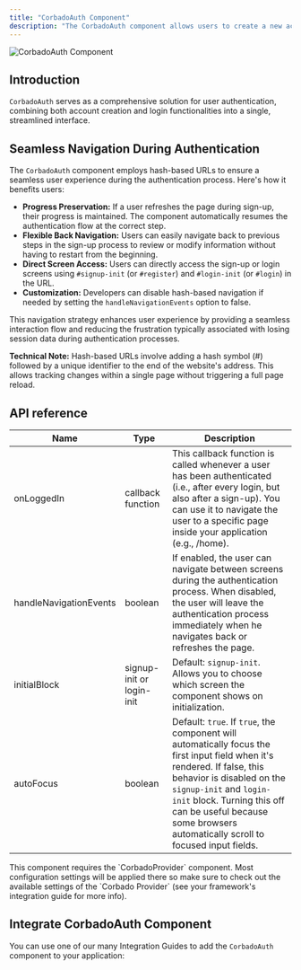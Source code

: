 ```yaml
---
title: "CorbadoAuth Component"
description: "The CorbadoAuth component allows users to create a new account or login."
---
```





![CorbadoAuth Component](/images/frontend-integration/ui-components/corbado-auth/corbadoauth-component-dark.webp)

## Introduction

`CorbadoAuth` serves as a comprehensive solution for user authentication, combining both account creation and login functionalities into a single, streamlined interface.

## Seamless Navigation During Authentication

The `CorbadoAuth` component employs hash-based URLs to ensure a seamless user experience during the authentication process. Here's how it benefits users:

-   **Progress Preservation:** If a user refreshes the page during sign-up, their progress is maintained. The component automatically resumes the authentication flow at the correct step.
-   **Flexible Back Navigation:** Users can easily navigate back to previous steps in the sign-up process to review or modify information without having to restart from the beginning.
-   **Direct Screen Access:** Users can directly access the sign-up or login screens using `#signup-init` (or `#register`) and `#login-init` (or `#login`) in the URL.
-   **Customization:** Developers can disable hash-based navigation if needed by setting the `handleNavigationEvents` option to false.

This navigation strategy enhances user experience by providing a seamless interaction flow and reducing the frustration typically associated with losing session data during authentication processes.

**Technical Note:** Hash-based URLs involve adding a hash symbol (#) followed by a unique identifier to the end of the website's address. This allows tracking changes within a single page without triggering a full page reload.

## API reference

| Name                   | Type                      | Description                                                                                                                                                                                                                                                                                       |
|------------------------|---------------------------|---------------------------------------------------------------------------------------------------------------------------------------------------------------------------------------------------------------------------------------------------------------------------------------------------|
| onLoggedIn             | callback function         | This callback function is called whenever a user has been authenticated (i.e., after every login, but also after a sign-up). You can use it to navigate the user to a specific page inside your application (e.g., /home).                                                                        |
| handleNavigationEvents | boolean                   | If enabled, the user can navigate between screens during the authentication process. When disabled, the user will leave the authentication process immediately when he navigates back or refreshes the page.                                                                                      |
| initialBlock           | signup-init or login-init | Default: `signup-init`. Allows you to choose which screen the component shows on initialization.                                                                                                                                                                                                  |
| autoFocus              | boolean                   | Default: `true`. If `true`, the component will automatically focus the first input field when it\'s rendered. If false, this behavior is disabled on the `signup-init` and `login-init` block. Turning this off can be useful because some browsers automatically scroll to focused input fields. |

<Note>
    This component requires the `CorbadoProvider` component. Most configuration settings
    will be applied there so make sure to check out the available settings of the
    `Corbado Provider` (see your framework's integration guide for more info).
</Note>

<StylingTranslationCards />

## Integrate CorbadoAuth Component

You can use one of our many Integration Guides to add the `CorbadoAuth` component to your application:

<Fullstack />

<Frontend />
